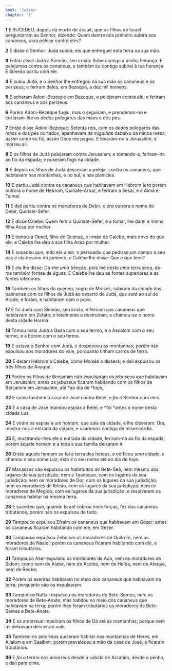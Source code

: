 ```yaml
---
book: 'Juízes'
chapter: '1'
---
```


**1** E SUCEDEU, depois da morte de Josué, que os filhos de Israel perguntaram ao Senhor, dizendo: Quem dentre nós primeiro subirá aos cananeus, para pelejar contra eles?

**2** E disse o Senhor: Judá subirá; eis que entreguei esta terra na sua mão.

**3** Então disse Judá a Simeão, seu irmão: Sobe comigo à minha herança. E pelejemos contra os cananeus, e também eu contigo subirei à tua herança. E Simeão partiu com ele.

**4** E subiu Judá, e o Senhor lhe entregou na sua mão os cananeus e os perizeus; e feriram deles, em Bezeque, a dez mil homens.

**5** E acharam Adoni-Bezeque em Bezeque, e pelejaram contra ele; e feriram aos cananeus e aos perizeus.

**6** Porém Adoni-Bezeque fugiu, mas o seguiram, e prenderam-no e cortaram-lhe os _dedos_ polegares das mãos e dos pés.

**7** Então disse Adoni-Bezeque: Setenta reis, com os _dedos_ polegares das mãos e dos pés cortados, apanhavam _as migalhas_ debaixo da minha mesa; _assim_ como eu fiz, assim Deus me pagou. E levaram-no a Jerusalém, e morreu ali.

**8** E os filhos de Judá pelejaram contra Jerusalém, e tomando-a, feriram-na ao fio da espada; e puseram fogo na cidade.

**9** E depois os filhos de Judá desceram a pelejar contra os cananeus, que habitavam nas montanhas, e no sul, e nas planícies.

**10** E partiu Judá contra os cananeus que habitavam em Hebrom (_era_ porém outrora o nome de Hebrom, Quiriate-Arba), e feriram a Sesai, e a Aimã e Talmai.

**11** E dali partiu contra os moradores de Debir; e _era_ outrora o nome de Debir, Quiriate-Sefer.

**12** E disse Calebe: Quem ferir a Quiriate-Sefer, e a tomar, lhe darei a minha filha Acsa por mulher.

**13** E tomou-a Otniel, filho de Quenaz, o irmão de Calebe, mais novo do que ele; e Calebe lhe deu a sua filha Acsa por mulher.

**14** E sucedeu _que,_ indo ela _a ele,_ o persuadiu que pedisse um campo a seu pai; e ela desceu do jumento, e Calebe lhe disse: Que _é que_ tens?

**15** E ela lhe disse: Dá-me _uma_ bênção; pois me deste _uma_ terra seca, dá-me também fontes de águas. E Calebe lhe deu as fontes superiores e as fontes inferiores.

**16** Também os filhos do queneu, sogro de Moisés, subiram da cidade das palmeiras com os filhos de Judá ao deserto de Judá, que _está_ ao sul de Arade, e foram, e habitaram com o povo.

**17** E foi Judá com Simeão, seu irmão, e feriram aos cananeus que habitavam em Zefate; e totalmente a destruíram, e chamou-se o nome desta cidade Hormá.

**18** Tomou mais Judá a Gaza com o seu termo, e a Ascalom com o seu termo, e a Ecrom com o seu termo.

**19** E estava o Senhor com Judá, e despovoou as montanhas; porém não expulsou aos moradores do vale, porquanto tinham carros de ferro.

**20** E deram Hebrom a Calebe, como Moisés o dissera; e dali expulsou os três filhos de Anaque.

**21** Porém os filhos de Benjamim não expulsaram os jebuseus que habitavam em Jerusalém; antes os jebuseus ficaram habitando com os filhos de Benjamim em Jerusalém, até *ao dia de *hoje,

**22** E subiu também a casa de José contra Betel, e _foi_ o Senhor com eles.

**23** E a casa de José mandou espias a Betel, e *foi *antes o nome desta cidade Luz.

**24** E viram os espias a _um_ homem, que saía da cidade, e lhe disseram: Ora, mostra-nos a entrada da cidade, e usaremos contigo de misericórdia.

**25** E, mostrando-lhes ele a entrada da cidade, feriram-na ao fio da espada; porém àquele homem e a toda a sua família deixaram ir.

**26** Então aquele homem se foi à terra dos heteus, e edificou _uma_ cidade, e chamou o seu nome Luz; este _é_ o seu nome até ao dia de hoje.

**27** Manassés não expulsou _os habitantes de_ Bete-Seã, nem mesmo _dos_ lugares da sua jurisdição; nem a Taanaque, com os lugares da sua jurisdição; nem os moradores de Dor, com os lugares da sua jurisdição; nem os moradores de Ibleão, com os lugares da sua jurisdição; nem os moradores de Megido, com os lugares da sua jurisdição; e resolveram os cananeus habitar na mesma terra.

**28** E sucedeu que, quando Israel cobrou _mais_ forças, fez dos cananeus tributários; porém não os expulsou de todo.

**29** Tampouco expulsou Efraim os cananeus que habitavam em Gezer; antes os cananeus ficaram habitando com ele, em Gezer.

**30** Tampouco expulsou Zebulom os moradores de Quitrom, nem os moradores de Naalol; porém os cananeus ficaram habitando com ele, e foram tributários.

**31** Tampouco Aser expulsou os moradores de Aco, nem os moradores de Sidom; como nem de Alabe, nem de Aczibe, nem de Helba, nem de Afeque, nem de Reobe;

**32** Porém os aseritas habitaram no meio dos cananeus que habitavam na terra; porquanto não os expulsaram.

**33** Tampouco Naftali expulsou os moradores de Bete-Semes, nem os moradores de Bete-Anate; mas habitou no meio dos cananeus que habitavam na terra; porém lhes foram tributários os moradores de Bete-Semes e Bete-Anate.

**34** E os amorreus impeliram os filhos de Dã até às montanhas; porque nem os deixavam descer ao vale.

**35** Também os amorreus quiseram habitar nas montanhas de Heres, em Aijalom e em Saalbim; porém prevaleceu a mão da casa de José, e ficaram tributários.

**36** E _foi_ o termo dos amorreus desde a subida de Acrabim, desde a penha, e dali para cima.
